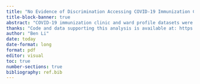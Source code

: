```yaml
---
title: "No Evidence of Discrimination Accessing COVID-19 Immunization Clinics Across the City of Toronto"
title-block-banner: true
abstract: "COVID-19 immunization clinic and ward profile datasets were used in the assessment of vaccine access across the City of Toronto. Based on the analysis of number of clinics and household income, no systematic discrimination was discovered as there is no correlation found between the two variables. There is a slightly positive correlation between number of clinics and population, supporting the hypothesis that COVID-19 clinic location is related to the the number of residents within its proximity. Further analysis should be performed to analyze utilization data alongside COVID-19 clinic access."
thanks: "Code and data supporting this analysis is available at: https://github.com/UofT-DailinLi/sta-302-assignemnt-1.git"
author: "Ben Li"
date: today
date-format: long
format: pdf
editor: visual
toc: true
number-sections: true
bibliography: ref.bib
---
```


